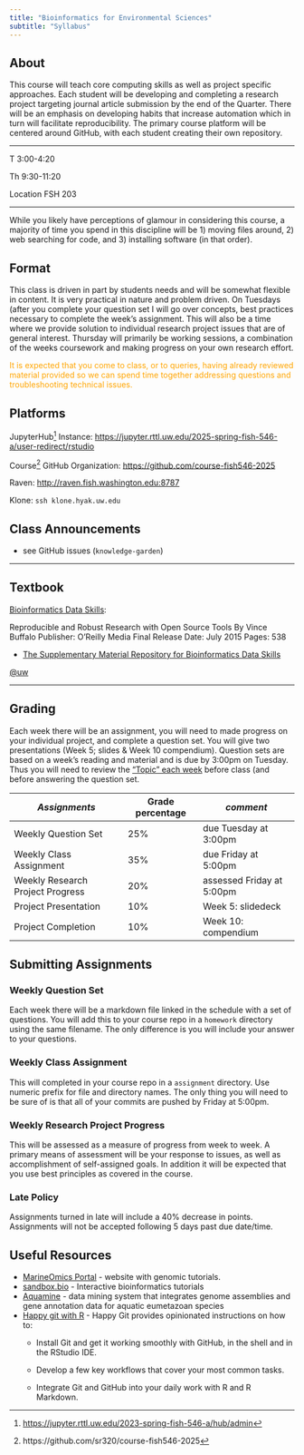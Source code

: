 ```yaml
---
title: "Bioinformatics for Environmental Sciences"
subtitle: "Syllabus"
---
```


## About

This course will teach core computing skills as well as project specific approaches. Each student will be developing and completing a research project targeting journal article submission by the end of the Quarter. There will be an emphasis on developing habits that increase automation which in turn will facilitate reproducibility. The primary course platform will be centered around GitHub, with each student creating their own repository.

------------------------------------------------------------------------

T 3:00-4:20

Th 9:30-11:20

Location FSH 203

------------------------------------------------------------------------

While you likely have perceptions of glamour in considering this course, a majority of time you spend in this discipline will be 1) moving files around, 2) web searching for code, and 3) installing software (in that order).

## Format

This class is driven in part by students needs and will be somewhat flexible in content. It is very practical in nature and problem driven. On Tuesdays (after you complete your question set I will go over concepts, best practices necessary to complete the week's assignment. This will also be a time where we provide solution to individual research project issues that are of general interest. Thursday will primarily be working sessions, a combination of the weeks coursework and making progress on your own research effort.

::: {.callout-important style="color: orange"}
It is expected that you come to class, or to queries, having already reviewed material provided so we can spend time together addressing questions and troubleshooting technical issues.
:::

## Platforms

JupyterHub[^1] Instance: <https://jupyter.rttl.uw.edu/2025-spring-fish-546-a/user-redirect/rstudio>

[^1]: [https://jupyter.rttl.uw.edu/2023-spring-fish-546-a/hub/admin](https://jupyter.rttl.uw.edu/2025-spring-fish-546-a/hub/admin)

Course[^2] GitHub Organization: <https://github.com/course-fish546-2025>

[^2]: https://github.com/sr320/course-fish546-2025

Raven: <http://raven.fish.washington.edu:8787>

Klone: `ssh klone.hyak.uw.edu`

## Class Announcements

-   see GitHub issues (`knowledge-garden`)

------------------------------------------------------------------------

## Textbook

[Bioinformatics Data Skills](https://www.amazon.com/Bioinformatics-Data-Skills-Reproducible-Research/dp/1449367372/):

Reproducible and Robust Research with Open Source Tools By Vince Buffalo Publisher: O'Reilly Media Final Release Date: July 2015 Pages: 538

-   [The Supplementary Material Repository for Bioinformatics Data Skills](https://github.com/vsbuffalo/bds-files)

[\@uw](https://drive.google.com/a/uw.edu/file/d/0BwVK83sm6XQGWGNZUmlLckdZU1E/view?usp=sharing)

------------------------------------------------------------------------

## Grading

Each week there will be an assignment, you will need to made progress on your individual project, and complete a question set. You will give two presentations (Week 5; slides & Week 10 compendium). Question sets are based on a week's reading and material and is due by 3:00pm on Tuesday. Thus you will need to review the ["Topic" each week](schedule.qmd) before class (and before answering the question set.

| *Assignments* | Grade percentage | *comment* |
|----|----|----|
| Weekly Question Set | 25% | due Tuesday at 3:00pm |
| Weekly Class Assignment | 35% | due Friday at 5:00pm |
| Weekly Research Project Progress | 20% | assessed Friday at 5:00pm |
| Project Presentation | 10% | Week 5: slidedeck |
| Project Completion | 10% | Week 10: compendium |

## Submitting Assignments

### Weekly Question Set

Each week there will be a markdown file linked in the schedule with a set of questions. You will add this to your course repo in a `homework` directory using the same filename. The only difference is you will include your answer to your questions.

### Weekly Class Assignment

This will completed in your course repo in a `assignment` directory. Use numeric prefix for file and directory names. The only thing you will need to be sure of is that all of your commits are pushed by Friday at 5:00pm.

### Weekly Research Project Progress

This will be assessed as a measure of progress from week to week. A primary means of assessment will be your response to issues, as well as accomplishment of self-assigned goals. In addition it will be expected that you use best principles as covered in the course.

### Late Policy

Assignments turned in late will include a 40% decrease in points. Assignments will not be accepted following 5 days past due date/time.

## Useful Resources

-   [MarineOmics Portal](https://marineomics.github.io) - website with genomic tutorials.
-   [sandbox.bio](https://sandbox.bio) - Interactive bioinformatics tutorials
-   [Aquamine](https://aquamine.elsiklab.missouri.edu/) - data mining system that integrates genome assemblies and gene annotation data for aquatic eumetazoan species
-   [Happy git with R](https://happygitwithr.com/index.html) - Happy Git provides opinionated instructions on how to:
    -   Install Git and get it working smoothly with GitHub, in the shell and in the RStudio IDE.

    -   Develop a few key workflows that cover your most common tasks.

    -   Integrate Git and GitHub into your daily work with R and R Markdown.
